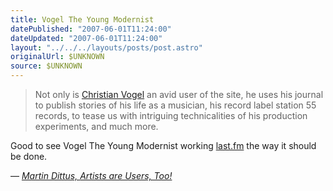 ```yaml
---
title: Vogel The Young Modernist
datePublished: "2007-06-01T11:24:00"
dateUpdated: "2007-06-01T11:24:00"
layout: "../../../layouts/posts/post.astro"
originalUrl: $UNKNOWN
source: $UNKNOWN
---
```


> Not only is [Christian Vogel](http://www.last.fm/user/cristian_vogel/) an avid user of the site, he uses his journal to publish stories of his life as a musician, his record label station 55 records, to tease us with intriguing technicalities of his production experiments, and much more.

Good to see Vogel The Young Modernist working [last.fm](https://www.last.fm/) the way it should be done.

— <cite>[Martin Dittus, _Artists are Users, Too!_](http://blog.last.fm/2007/05/19/artists-are-users-too)</cite>
